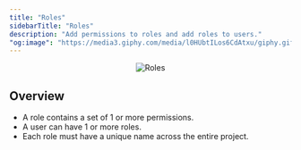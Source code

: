 ```yaml
---
title: "Roles"
sidebarTitle: "Roles"
description: "Add permissions to roles and add roles to users."
"og:image": "https://media3.giphy.com/media/l0HUbtILos6CdAtxu/giphy.gif"
---
```


<Frame>
    <p align="center">
    <img
        alt="Roles"
        src="https://media3.giphy.com/media/l0HUbtILos6CdAtxu/giphy.gif"
    />
    </p>
</Frame>

## Overview

- A role contains a set of 1 or more permissions.
- A user can have 1 or more roles.
- Each role must have a unique name across the entire project.
